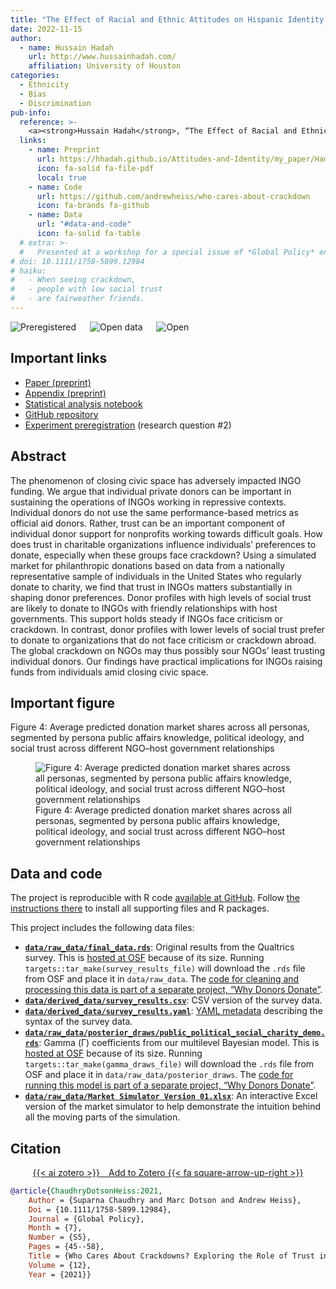 ```yaml
---
title: "The Effect of Racial and Ethnic Attitudes on Hispanic Identity in the U.S."
date: 2022-11-15
author:
  - name: Hussain Hadah
    url: http://www.hussainhadah.com/
    affiliation: University of Houston
categories: 
  - Ethnicity
  - Bias
  - Discrimination
pub-info:
  reference: >-
    <a><strong>Hussain Hadah</strong>, “The Effect of Racial and Ethnic Attitudes on Hispanic Identity in the U.S.,” <em>Working Paper</em></a>
  links:
    - name: Preprint
      url: https://hhadah.github.io/Attitudes-and-Identity/my_paper/Hadah_JMP.pdf
      icon: fa-solid fa-file-pdf
      local: true
    - name: Code
      url: https://github.com/andrewheiss/who-cares-about-crackdown
      icon: fa-brands fa-github
    - name: Data
      url: "#data-and-code"
      icon: fa-solid fa-table
  # extra: >-
  #   Presented at a workshop for a special issue of *Global Policy* entitled “Restricting NGOs: From Pushback to Accommodation,” University of Amsterdam, The Netherlands, June 2020 (held online due to COVID-19)
# doi: 10.1111/1758-5899.12984
# haiku:
#   - When seeing crackdown,
#   - people with low social trust
#   - are fairweather friends.
---
```


![Preregistered](preregistered_large_color.png) &emsp; ![Open data](data_large_color.png) &emsp; ![Open](materials_large_color.png)

## Important links

- [Paper (preprint)](https://hhadah.github.io/Attitudes-and-Identity/my_paper/Hadah_JMP.pdf)
- [Appendix (preprint)](chaudhry-dotson-heiss-who-cares-crackdowns-appendix.pdf)
- [Statistical analysis notebook](https://stats.andrewheiss.com/who-cares-about-crackdowns/)
- [GitHub repository](https://github.com/andrewheiss/who-cares-about-crackdown)
- [Experiment preregistration](https://osf.io/hsbyd) (research question #2)


## Abstract

The phenomenon of closing civic space has adversely impacted INGO funding. We argue that individual private donors can be important in sustaining the operations of INGOs working in repressive contexts. Individual donors do not use the same performance-based metrics as official aid donors. Rather, trust can be an important component of individual donor support for nonprofits working towards difficult goals. How does trust in charitable organizations influence individuals’ preferences to donate, especially when these groups face crackdown? Using a simulated market for philanthropic donations based on data from a nationally representative sample of individuals in the United States who regularly donate to charity, we find that trust in INGOs matters substantially in shaping donor preferences. Donor profiles with high levels of social trust are likely to donate to INGOs with friendly relationships with host governments. This support holds steady if INGOs face criticism or crackdown. In contrast, donor profiles with lower levels of social trust prefer to donate to organizations that do not face criticism or crackdown abroad. The global crackdown on NGOs may thus possibly sour NGOs’ least trusting individual donors. Our findings have practical implications for INGOs raising funds from individuals amid closing civic space.


## Important figure

Figure 4: Average predicted donation market shares across all personas, segmented by persona public affairs knowledge, political ideology, and social trust across different NGO–host government relationships

![Figure 4: Average predicted donation market shares across all personas, segmented by persona public affairs knowledge, political ideology, and social trust across different NGO–host government relationships](who-cares_fig4.png)


## Data and code

The project is reproducible with R code [available at GitHub](https://github.com/andrewheiss/who-cares-about-crackdown). Follow [the instructions there](https://github.com/andrewheiss/who-cares-about-crackdown#how-to-download-and-replicate) to install all supporting files and R packages.

This project includes the following data files:

- [**`data/raw_data/final_data.rds`**](https://osf.io/n2hwm/): Original results from the Qualtrics survey. This is [hosted at OSF](https://osf.io/n2hwm/) because of its size. Running `targets::tar_make(survey_results_file)` will download the `.rds` file from OSF and place it in `data/raw_data`. The [code for cleaning and processing this data is part of a separate project, "Why Donors Donate"](https://github.com/andrewheiss/why-donors-donate).
- [**`data/derived_data/survey_results.csv`**](https://github.com/andrewheiss/who-cares-about-crackdown/blob/master/data/derived_data/survey_results.csv): CSV version of the survey data.
- [**`data/derived_data/survey_results.yaml`**](https://github.com/andrewheiss/who-cares-about-crackdown/blob/master/data/derived_data/survey_results.yaml): [YAML metadata](https://csvy.org/) describing the syntax of the survey data.
- [**`data/raw_data/posterior_draws/public_political_social_charity_demo.rds`**](https://osf.io/msaz8/): Gamma (Γ) coefficients from our multilevel Bayesian model. This is [hosted at OSF](https://osf.io/msaz8/) because of its size. Running `targets::tar_make(gamma_draws_file)` will download the `.rds` file from OSF and place it in `data/raw_data/posterior_draws`. The [code for running this model is part of a separate project, "Why Donors Donate"](https://github.com/andrewheiss/why-donors-donate).
- [**`data/raw_data/Market Simulator Version 01.xlsx`**](https://github.com/andrewheiss/who-cares-about-crackdown/blob/master/data/raw_data/Market%20Simulator%20Version%2001.xlsx): An interactive Excel version of the market simulator to help demonstrate the intuition behind all the moving parts of the simulation.


## Citation

<p class="buttons" style="text-align:center;">
<a class="btn btn-danger" target="_blank" href="https://www.zotero.org/save?type=doi&q=10.1111/1758-5899.12984">{{< ai zotero >}}&emsp;Add to Zotero {{< fa square-arrow-up-right >}}</a>
</p>

```bibtex
@article{ChaudhryDotsonHeiss:2021,
    Author = {Suparna Chaudhry and Marc Dotson and Andrew Heiss},
    Doi = {10.1111/1758-5899.12984},
    Journal = {Global Policy},
    Month = {7},
    Number = {S5},
    Pages = {45--58},
    Title = {Who Cares About Crackdowns? Exploring the Role of Trust in Individual Philanthropy},
    Volume = {12},
    Year = {2021}}
```
